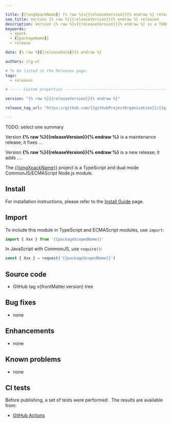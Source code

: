 ```yaml
---

title: {{longXpackName}} {% raw %}v{{releaseVersion}}{% endraw %} released
seo_title: Version {% raw %}{{releaseVersion}}{% endraw %} released
description: Version {% raw %}v{{releaseVersion}}{% endraw %} is a TODO new/maintenance release
keywords:
  - xpack
  - {{packageName}}
  - release

date: {% raw %}{{releaseDate}}{% endraw %}

authors: ilg-ul

# To be listed in the Releases page.
tags:
  - releases

# ----- Custom properties -----------------------------------------------------

version: "{% raw %}{{releaseVersion}}{% endraw %}"

release_tag_url: "https://github.com/{{githubProjectOrganization}}/{{githubProjectName}}/tree/v{% raw %}{{releaseVersion}}{% endraw %}"

---
```




TODO: select one summary

Version **{% raw %}{{releaseVersion}}{% endraw %}** is a maintenance release; it fixes ...

Version **{% raw %}{{releaseVersion}}{% endraw %}** is a new release; it adds ....

<!-- truncate -->

<PageMetadata title={frontMatter.seo_title} />

The [{{longXpackName}}]({{packageHomepage}})
project is a TypeScript and dual mode CommonJS/ECMAScript Node.js module.

<Prerequisites nodeVersion="{{packageEnginesNodeVersion}}"/>

## Install

For installation instructions, please refer to the
[Install Guide](/docs/install/)
page.

## Import

To include this module in TypeScript and ECMAScript modules, use `import`:

```typescript
import { Xxx } from '{{packageScopedName}}'
```

In JavaScript with CommonJS, use `require()`:

```javascript
const { Xxx } = request('{{packageScopedName}}')
```

## Source code

- <Link to={frontMatter.release_tag_url}>GitHub tag v{frontMatter.version} tree</Link>

## Bug fixes

- none

## Enhancements

- none

## Known problems

- none

## CI tests

Before publishing, a set of tests were performed .
The results are available from:

- [GitHub Actions](https://github.com/{{githubProjectOrganization}}/{{githubProjectName}}/actions)

